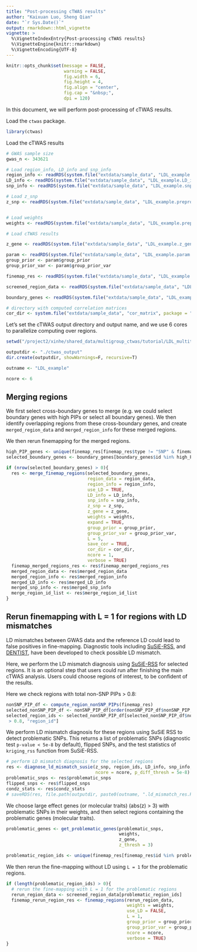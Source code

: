 ```yaml
---
title: "Post-processing cTWAS results"
author: "Kaixuan Luo, Sheng Qian"
date: "`r Sys.Date()`"
output: rmarkdown::html_vignette
vignette: >
  %\VignetteIndexEntry{Post-processing cTWAS results}
  %\VignetteEngine{knitr::rmarkdown}
  %\VignetteEncoding{UTF-8}
---
```



```r
knitr::opts_chunk$set(message = FALSE,
                      warning = FALSE,
                      fig.width = 6,
                      fig.height = 4,
                      fig.align = "center",
                      fig.cap = "&nbsp;",
                      dpi = 120)
```



In this document, we will perform post-processing of cTWAS results.

Load the `ctwas` package. 
```r
library(ctwas)
```

Load the cTWAS results
```r
# GWAS sample size
gwas_n <- 343621

# Load region_info, LD_info and snp_info
region_info <- readRDS(system.file("extdata/sample_data", "LDL_example.region_info.RDS", package = "ctwas"))
LD_info <- readRDS(system.file("extdata/sample_data", "LDL_example.LD_info.RDS", package = "ctwas"))
snp_info <- readRDS(system.file("extdata/sample_data", "LDL_example.snp_info.RDS", package = "ctwas"))

# Load z_snp
z_snp <- readRDS(system.file("extdata/sample_data", "LDL_example.preprocessed.z_snp.RDS", package = "ctwas"))


# Load weights
weights <- readRDS(system.file("extdata/sample_data", "LDL_example.preprocessed.weights.RDS", package = "ctwas"))

# Load cTWAS results

z_gene <- readRDS(system.file("extdata/sample_data", "LDL_example.z_gene.RDS", package = "ctwas"))

param <- readRDS(system.file("extdata/sample_data", "LDL_example.param.RDS", package = "ctwas"))
group_prior <- param$group_prior
group_prior_var <- param$group_prior_var

finemap_res <- readRDS(system.file("extdata/sample_data", "LDL_example.finemap_res.RDS", package = "ctwas"))

screened_region_data <- readRDS(system.file("extdata/sample_data", "LDL_example.screened_region_data.RDS", package = "ctwas"))

boundary_genes <- readRDS(system.file("extdata/sample_data", "LDL_example.boundary_genes.RDS", package = "ctwas"))

# directory with computed correlation matrices
cor_dir <- system.file("extdata/sample_data", "cor_matrix", package = "ctwas")
```



Let's set the cTWAS output directory and output name, and we use 6 cores to parallelize computing over regions.
```r
setwd("/project2/xinhe/shared_data/multigroup_ctwas/tutorial/LDL_multitissue_tutorial/")

outputdir <- "./ctwas_output"
dir.create(outputdir, showWarnings=F, recursive=T)

outname <- "LDL_example"

ncore <- 6
``` 


## Merging regions

We first select cross-boundary genes to merge (e.g. we could select boundary genes with high PIPs or select all boundary genes). We then identify overlapping regions from these cross-boundary genes, and create `merged_region_data` and `merged_region_info` for these merged regions. 

We then rerun finemapping for the merged regions.

```r
high_PIP_genes <- unique(finemap_res[finemap_res$type != "SNP" & finemap_res$susie_pip >= 0.5, "id"])
selected_boundary_genes <- boundary_genes[boundary_genes$id %in% high_PIP_genes, , drop=FALSE]

if (nrow(selected_boundary_genes) > 0){
  res <- merge_finemap_regions(selected_boundary_genes,
                               region_data = region_data,
                               region_info = region_info,
                               use_LD = TRUE,
                               LD_info = LD_info,
                               snp_info = snp_info,
                               z_snp = z_snp,
                               z_gene = z_gene,
                               weights = weights,
                               expand = TRUE,
                               group_prior = group_prior,
                               group_prior_var = group_prior_var,
                               L = 5,
                               save_cor = TRUE,
                               cor_dir = cor_dir,
                               ncore = 1,
                               verbose = TRUE)
  finemap_merged_regions_res <- res$finemap_merged_regions_res
  merged_region_data <- res$merged_region_data
  merged_region_info <- res$merged_region_info
  merged_LD_info <- res$merged_LD_info
  merged_snp_info <- res$merged_snp_info
  merge_region_id_list <- res$merge_region_id_list
}
```


## Rerun finemapping with L = 1 for regions with LD mismatches

LD mismatches between GWAS data and the reference LD could lead to false positives in fine-mapping. Diagnostic tools including [SuSiE-RSS][susierss_diagnostic], and [DENTIST][DENTIST], have been developed to check possible LD mismatch. 

Here, we perform the LD mismatch diagnosis using [SuSiE-RSS][susierss_diagnostic] for selected regions. It is an optional step that users could run after finishing the main cTWAS analysis. Users could choose regions of interest, to be confident of the results.

Here we check regions with total non-SNP PIPs > 0.8:
```r
nonSNP_PIP_df <- compute_region_nonSNP_PIPs(finemap_res)
selected_nonSNP_PIP_df <- nonSNP_PIP_df[order(nonSNP_PIP_df$nonSNP_PIP, decreasing = TRUE),]
selected_region_ids <- selected_nonSNP_PIP_df[selected_nonSNP_PIP_df$nonSNP_PIP
 > 0.8, "region_id"]
```


We perform LD mismatch diagnosis for these regions using SuSiE RSS to detect problematic SNPs. This returns a list of problematic SNPs (diagnostic test `p-value < 5e-8` by default), flipped SNPs, and the test statistics of `kriging_rss` function from SuSiE-RSS. 
```r
# perform LD mismatch diagnosis for the selected regions
res <- diagnose_ld_mismatch_susie(z_snp, region_ids, LD_info, snp_info, gwas_n, 
                                  ncore = ncore, p_diff_thresh = 5e-8)
problematic_snps <- res$problematic_snps
flipped_snps <- res$flipped_snps
condz_stats <- res$condz_stats
# saveRDS(res, file.path(outputdir, paste0(outname, ".ld_mismatch_res.RDS")))
```


We choose large effect genes (or molecular traits) (abs(z) > 3) with problematic SNPs in their weights, and then select regions containing the problematic genes (molecular traits).
```r
problematic_genes <- get_problematic_genes(problematic_snps, 
                                           weights, 
                                           z_gene, 
                                           z_thresh = 3)

problematic_region_ids <- unique(finemap_res[finemap_res$id %in% problematic_genes, "region_id"])
```

We then rerun the fine-mapping without LD using `L = 1` for the problematic regions. 
```r
if (length(problematic_region_ids) > 0){
  # rerun the fine-mapping with L = 1 for the problematic regions
  rerun_region_data <- screened_region_data[problematic_region_ids]
  finemap_rerun_region_res <- finemap_regions(rerun_region_data,
                                              weights = weights,
                                              use_LD = FALSE,
                                              L = 1,
                                              group_prior = group_prior,
                                              group_prior_var = group_prior_var, 
                                              ncore = ncore, 
                                              verbose = TRUE)
}
```


[reference]: https://xinhe-lab.github.io/ctwas/reference/index.html
[UKBB_LD_ref]: https://uchicago.box.com/s/jqocacd2fulskmhoqnasrknbt59x3xkn
[LDetect]: https://github.com/endrebak/ldetect
[PredictDB]: http://predictdb.org/
[FUSION_format]: http://gusevlab.org/projects/fusion/#compute-your-own-predictive-models
[S-PrediXcan]: https://www.nature.com/articles/s41467-018-03621-1
[susierss_diagnostic]: https://stephenslab.github.io/susieR/articles/susierss_diagnostic.html
[DENTIST]: https://github.com/Yves-CHEN/DENTIST/
